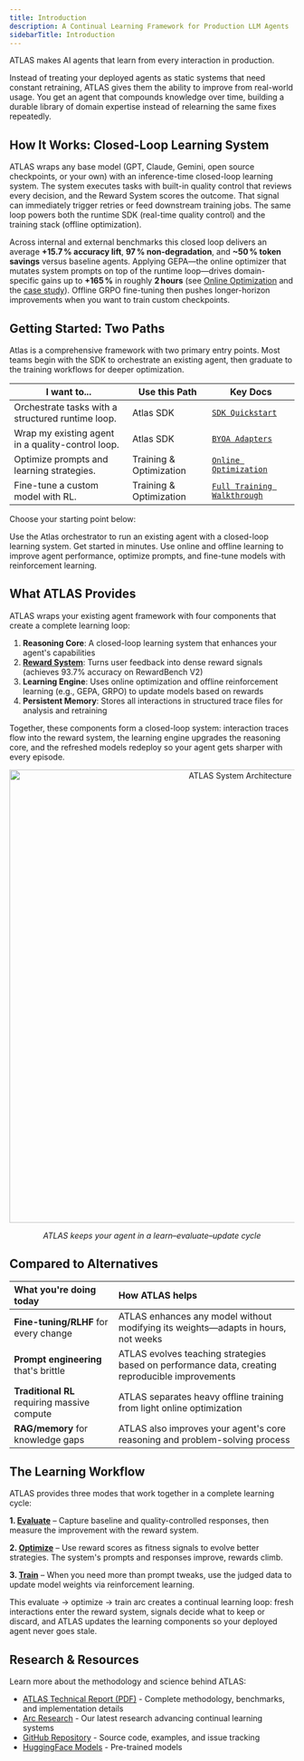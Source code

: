 ```yaml
---
title: Introduction
description: A Continual Learning Framework for Production LLM Agents
sidebarTitle: Introduction
---
```


ATLAS makes AI agents that learn from every interaction in production.

Instead of treating your deployed agents as static systems that need constant retraining, ATLAS gives them the ability to improve from real-world usage. You get an agent that compounds knowledge over time, building a durable library of domain expertise instead of relearning the same fixes repeatedly.

## How It Works: Closed-Loop Learning System

ATLAS wraps any base model (GPT, Claude, Gemini, open source checkpoints, or your own) with an inference-time closed-loop learning system. The system executes tasks with built-in quality control that reviews every decision, and the Reward System scores the outcome. That signal can immediately trigger retries or feed downstream training jobs. The same loop powers both the runtime SDK (real-time quality control) and the training stack (offline optimization).

Across internal and external benchmarks this closed loop delivers an average **+15.7 % accuracy lift**, **97 % non-degradation**, and **~50 % token savings** versus baseline agents. Applying GEPA—the online optimizer that mutates system prompts on top of the runtime loop—drives domain-specific gains up to **+165 %** in roughly **2 hours** (see [Online Optimization](/training/online/optimize-with-atlas) and the [case study](/examples/online-optimization-case-study)). Offline GRPO fine-tuning then pushes longer-horizon improvements when you want to train custom checkpoints.

## Getting Started: Two Paths

Atlas is a comprehensive framework with two primary entry points. Most teams begin with the SDK to orchestrate an existing agent, then graduate to the training workflows for deeper optimization.

| I want to... | Use this Path | Key Docs |
|--------------|----------|--------------|
| Orchestrate tasks with a structured runtime loop. | Atlas SDK | [`SDK Quickstart`](/sdk/quickstart) |
| Wrap my existing agent in a quality-control loop. | Atlas SDK | [`BYOA Adapters`](/sdk/adapters) |
| Optimize prompts and learning strategies. | Training & Optimization | [`Online Optimization`](/quickstart) |
| Fine-tune a custom model with RL. | Training & Optimization | [`Full Training Walkthrough`](/first-experiment) |

Choose your starting point below:

<CardGroup cols="2">
  <Card title="SDK Runtime Orchestration" icon="workflow" href="/sdk/quickstart">
    Use the Atlas orchestrator to run an existing agent with a closed-loop learning system. Get started in minutes.
  </Card>
  <Card title="Model Training & Optimization" icon="graduation-cap" href="/quickstart">
    Use online and offline learning to improve agent performance, optimize prompts, and fine-tune models with reinforcement learning.
  </Card>
</CardGroup>

## What ATLAS Provides

ATLAS wraps your existing agent framework with four components that create a complete learning loop:

1. **Reasoning Core**: A closed-loop learning system that enhances your agent's capabilities
2. **[Reward System](/concepts/reward-design)**: Turns user feedback into dense reward signals (achieves 93.7% accuracy on RewardBench V2)
3. **Learning Engine**: Uses online optimization and offline reinforcement learning (e.g., GEPA, GRPO) to update models based on rewards
4. **Persistent Memory**: Stores all interactions in structured trace files for analysis and retraining

Together, these components form a closed-loop system: interaction traces flow into the reward system, the learning engine upgrades the reasoning core, and the refreshed models redeploy so your agent gets sharper with every episode.

<div align="center">
  <img src="/images/system-architecture.png" alt="ATLAS System Architecture" width="800" />
  <p><em>ATLAS keeps your agent in a learn–evaluate–update cycle</em></p>
</div>

## Compared to Alternatives

| What you're doing today | How ATLAS helps |
| :--- | :--- |
| **Fine-tuning/RLHF** for every change | ATLAS enhances any model without modifying its weights—adapts in hours, not weeks |
| **Prompt engineering** that's brittle | ATLAS evolves teaching strategies based on performance data, creating reproducible improvements |
| **Traditional RL** requiring massive compute | ATLAS separates heavy offline training from light online optimization |
| **RAG/memory** for knowledge gaps | ATLAS also improves your agent's core reasoning and problem-solving process |

## The Learning Workflow

ATLAS provides three modes that work together in a complete learning cycle:

**1. [Evaluate](/quickstart#quick-evaluation-5-minutes)** – Capture baseline and quality-controlled responses, then measure the improvement with the reward system.

**2. [Optimize](/training/online/optimize-with-atlas)** – Use reward scores as fitness signals to evolve better strategies. The system's prompts and responses improve, rewards climb.

**3. [Train](/first-experiment)** – When you need more than prompt tweaks, use the judged data to update model weights via reinforcement learning.

This evaluate → optimize → train arc creates a continual learning loop: fresh interactions enter the reward system, signals decide what to keep or discard, and ATLAS updates the learning components so your deployed agent never goes stale.

## Research & Resources

Learn more about the methodology and science behind ATLAS:

- [ATLAS Technical Report (PDF)](/ATLAS-Technical-Report.pdf) - Complete methodology, benchmarks, and implementation details
- [Arc Research](https://www.arc.computer/research) - Our latest research advancing continual learning systems
- [GitHub Repository](https://github.com/Arc-Computer/ATLAS) - Source code, examples, and issue tracking
- [HuggingFace Models](https://huggingface.co/Arc-Intelligence) - Pre-trained models
